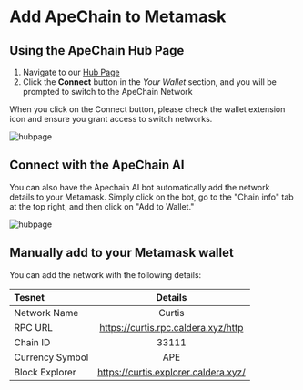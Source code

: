
# Add ApeChain to Metamask
## Using the ApeChain Hub Page
1. Navigate to our [Hub Page](https://curtis.hub.caldera.xyz/) 
2. Click the 
**Connect** button in the *Your Wallet* section, and you will be prompted to switch to the ApeChain Network

<Callout>When you click on the Connect button, please check the wallet extension icon and ensure you grant access to switch networks.</Callout>

![hubpage](../images/hub.png)

## Connect with the ApeChain AI
You can also have the Apechain AI bot automatically add the network details to your Metamask. Simply click on the bot, go to the "Chain info" tab at the top right, and then click on "Add to Wallet."

![hubpage](../images/chain_info.png)

## Manually add to your Metamask wallet
You can add the network with the following details:


| Tesnet      | Details|    
| :------------ | :---------: 
| Network Name | Curtis |
| RPC URL        |    https://curtis.rpc.caldera.xyz/http   |
| Chain ID    |    33111   |   
| Currency Symbol|         APE    |
| Block Explorer| https://curtis.explorer.caldera.xyz/ |